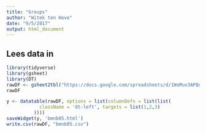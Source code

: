 ```yaml
---
title: "Groups"
author: "Witek ten Hove"
date: "9/5/2017"
output: html_document
---
```


## Lees data in

```r
library(tidyverse)
library(gsheet)
library(DT)
rawDF <- gsheet2tbl("https://docs.google.com/spreadsheets/d/1WoMuv3APQuxBFnCrlf45r0QDwmXfQAvqMiO9qwLBWi4/edit?usp=sharing") %>% arrange(., Groep)
rawDF

y <- datatable(rawDF, options = list(columnDefs = list(list(
            className = 'dt-left', targets = list(1,2,3)
          ))))
saveWidget(y, 'bmnb05.html')
write.csv(rawDF, "bmnb05.csv")
```

